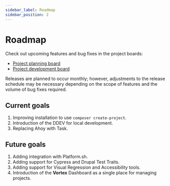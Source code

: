 ```yaml
---
sidebar_label: Roadmap
sidebar_position: 2
---
```


# Roadmap

Check out upcoming features and bug fixes in the project boards:

- [Project planning board](https://github.com/orgs/drevops/projects/2/views/1)
- [Project development board](https://github.com/orgs/drevops/projects/2/views/2)

Releases are planned to occur monthly; however, adjustments to the release
schedule may be necessary depending on the scope of features and the volume of
bug fixes required.

## Current goals

1. Improving installation to use `composer create-project`.
2. Introduction of the DDEV for local development.
3. Replacing Ahoy with Task.

## Future goals

1. Adding integration with Platform.sh.
2. Adding support for Cypress and Drupal Test Traits.
3. Adding support for Visual Regression and Accessibility tools.
4. Introduction of the **Vortex** Dashboard as a single place for managing projects.
